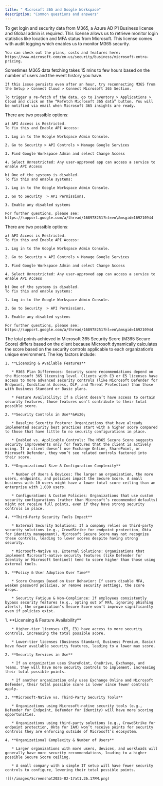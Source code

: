 ```yaml
---
title: " Microsoft 365 and Google Workspace"
description: "Common questions and answers"
---
```


<AccordionGroup>
  <Accordion title="What Is The Minimum User Rights And Licensing Needed To Complete The Microsoft 365 Portion Of The Assessment?">
    To get login and security data from M365, a Azure AD P1 Business license and Global admin is required. This license allows us to retrieve monitor login statistics like location and MFA status from Microsoft.  This license comes with audit logging which enables us to monitor M365 security.

    You can check out the plans, costs and features here: https://www.microsoft.com/en-us/security/business/microsoft-entra-pricing.
  </Accordion>

  <Accordion title="Why Does My M365 Security Not Show Up Even After Connecting My Microsoft Account?">
    Sometimes M365 data fetching takes 15 mins to few hours based on the number of users and the event history you have.

    If this issue persists even after an hour, try reconnecting M365 from the Setup > Connect Cloud > Connect Microsoft 365 Section.

    To trigger a re-fetch of the data, go to Inventory > Applications > Cloud and click on the “Refetch Microsoft 365 data” button. You will be notified via email when Microsoft 365 insights are ready.
  </Accordion>

  <Accordion title="Why Do I Keep Recieving An Authorization Error When Attempting To Connect My Google Workspace?">
    There are two possible options:

    a) API Access is Restricted.
    To fix this and Enable API Access:

    1. Log in to the Google Workspace Admin Console.

    2. Go to Security > API Controls > Manage Google Services

    3. Find Google Workspace Admin and select Change Access

    4. Select Unrestricted: Any user-approved app can access a service to enable API Access

    b) One of the systems is disabled.
    To fix this and enable systems:

    1. Log in to the Google Workspace Admin Console.

    2. Go to Security  > API Permissions.

    3. Enable any disabled systems

    For further questions, please see:
    https://support.google.com/a/thread/168978251?hl=en\&msgid=169210944
  </Accordion>

  <Accordion title="Why Do I Keep Recieving An Error Message Saying 'Admin_Policy_Enforced'?">
    There are two possible options:

    a) API Access is Restricted.
    To fix this and Enable API Access:

    1. Log in to the Google Workspace Admin Console.

    2. Go to Security > API Controls > Manage Google Services

    3. Find Google Workspace Admin and select Change Access

    4. Select Unrestricted: Any user-approved app can access a service to enable API Access

    b) One of the systems is disabled.
    To fix this and enable systems:

    1. Log in to the Google Workspace Admin Console.

    2. Go to Security  > API Permissions.

    3. Enable any disabled systems

    For further questions, please see:
    https://support.google.com/a/thread/168978251?hl=en\&msgid=169210944
  </Accordion>

  <Accordion title="How does MS Dynamically Calculate the M365 Score?">
    The total points achieved in Microsoft 365 Security Score (M365 Secure Score) differs based on the client because Microsoft dynamically calculates the score based on the security controls applicable to each organization’s unique environment. The key factors include:

    1. **Licensing & Available Features**

       * M365 Plan Differences: Security score recommendations depend on the Microsoft 365 licensing level. Clients with E3 or E5 licenses have access to more advanced security controls (like Microsoft Defender for Endpoint, Conditional Access, DLP, and Threat Protection) than those with Business Standard or Basic plans.

       * Feature Availability: If a client doesn’t have access to certain security features, those features won’t contribute to their total possible score.

    2. **Security Controls in Use**&#x20;

       * Baseline Security Posture: Organizations that have already implemented security best practices start with a higher score compared to those that have little to no security configurations in place.

       * Enabled vs. Applicable Controls: The M365 Secure Score suggests security improvements only for features that the client is actively using. If a client doesn’t use Exchange Online, SharePoint, or Microsoft Defender, they won’t see related controls factored into their score.

    3. **Organizational Size & Configuration Complexity**

       * Number of Users & Devices: The larger an organization, the more users, endpoints, and policies impact the Secure Score. A small business with 10 users might have a lower total score ceiling than an enterprise with 1,000 users.

       * Configurations & Custom Policies: Organizations that use custom security configurations (rather than Microsoft’s recommended defaults) might not receive full points, even if they have strong security controls in place.

    4. **Third-Party Security Tools Impact**

       * External Security Solutions: If a company relies on third-party security solutions (e.g., CrowdStrike for endpoint protection, Okta for identity management), Microsoft Secure Score may not recognize these controls, leading to lower scores despite having strong security.

       * Microsoft-Native vs. External Solutions: Organizations that implement Microsoft-native security features (like Defender for Identity or Microsoft Sentinel) tend to score higher than those using external tools.

    5. **Policy & User Adoption Over Time**

       * Score Changes Based on User Behavior: If users disable MFA, weaken password policies, or remove security settings, the score drops.

       * Security Fatigue & Non-Compliance: If employees consistently bypass security features (e.g., opting out of MFA, ignoring phishing alerts), the organization’s Secure Score won’t improve significantly even if policies exist.
  </Accordion>

  <Accordion title="Why Does the Maximum Possible Score Differ?">
    1. **Licensing & Feature Availability**

       * Higher-tier licenses (E5, E3) have access to more security controls, increasing the total possible score.

       * Lower-tier licenses (Business Standard, Business Premium, Basic) have fewer available security features, leading to a lower max score.

    2. **Security Services in Use**

       * If an organization uses SharePoint, OneDrive, Exchange, and Teams, they will have more security controls to implement, increasing their total possible points.

       * If another organization only uses Exchange Online and Microsoft Defender, their total possible score is lower since fewer controls apply.

    3. **Microsoft-Native vs. Third-Party Security Tools**

       * Organizations using Microsoft-native security tools (e.g., Defender for Endpoint, Defender for Identity) will have more scoring opportunities.

       * Organizations using third-party solutions (e.g., CrowdStrike for endpoint protection, Okta for IAM) won’t receive points for security controls they are enforcing outside of Microsoft’s ecosystem.

    4. **Organizational Complexity & Number of Users**

       * Larger organizations with more users, devices, and workloads will generally have more security recommendations, leading to a higher possible Secure Score ceiling.

       * A small company with a simple IT setup will have fewer security controls to configure, lowering their total possible points.

    ![](/images/Screenshot2025-02-17at1.26.17PM.png)
  </Accordion>
</AccordionGroup>